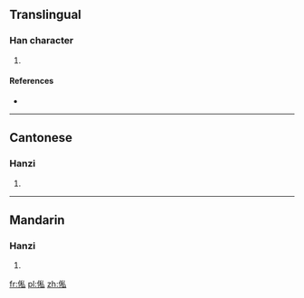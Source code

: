 ==Translingual==

===Han character===
{{Han char|rn=9|rad=人|as=07|sn=9|four=2223<sub>0</sub>|canj=人竹木戈 (OHDI)|ids=⿰[[亻]][[私]]}}

# {{defn|Han|sort=人07}}

====References====
* {{Han ref|kx=0106.041|hdz=10162.141|uh=4FEC|ud=20460|bh=CDEF|bd=52719}}

----

==Cantonese==

===Hanzi===
{{yue-hanzi|jyut=[[si1]]|y=si1}}

# {{defn|lang=yue|sort=人07}}

----

==Mandarin==

===Hanzi===
{{cmn-hanzi|pin=[[sī]]|wg=ssu<sup>1</sup>}}

# {{defn|lang=cmn|sort=人07}}

[[fr:俬]]
[[pl:俬]]
[[zh:俬]]